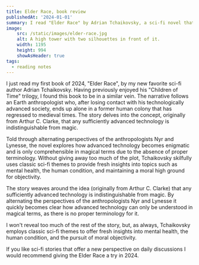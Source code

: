 ```yaml
---
title: Elder Race, book review
publishedAt: '2024-01-01'
summary: I read "Elder Race" by Adrian Tchaikovsky, a sci-fi novel that explores the concept that any sufficiently advanced technology is indistinguishable from magic.
image:
    src: /static/images/elder-race.jpg
    alt: A high tower with two silhouettes in front of it.
    width: 1195
    height: 994
    showAsHeader: true
tags:
  - reading notes
---
```


I just read my first book of 2024, "Elder Race", by my new favorite sci-fi author Adrian Tchaikovsky. Having previously enjoyed his "Children of Time" trilogy, I found this book to be in a similar vein. The narrative follows an Earth anthropologist who, after losing contact with his technologically advanced society, ends up alone in a former human colony that has regressed to medieval times. The story delves into the concept, originally from Arthur C. Clarke, that any sufficiently advanced technology is indistinguishable from magic.

Told through alternating perspectives of the anthropologists Nyr and Lynesse, the novel explores how advanced technology becomes enigmatic and is only comprehensible in magical terms due to the absence of proper terminology. Without giving away too much of the plot, Tchaikovsky skilfully uses classic sci-fi themes to provide fresh insights into topics such as mental health, the human condition, and maintaining a moral high ground for objectivity.

The story weaves around the idea (originally from Arthur C. Clarke) that any sufficiently advanced technology is indistinguishable from magic. By alternating the perspectives of the anthropologists Nyr and Lynesse it quickly becomes clear how advanced technology can only be understood in magical terms, as there is no proper terminology for it.

I won't reveal too much of the rest of the story, but, as always, Tchaikovsky employs classic sci-fi themes to offer fresh insights into mental health, the human condition, and the pursuit of moral objectivity.

If you like sci-fi stories that offer a new perspective on daily discussions I would recommend giving the Elder Race a try in 2024.